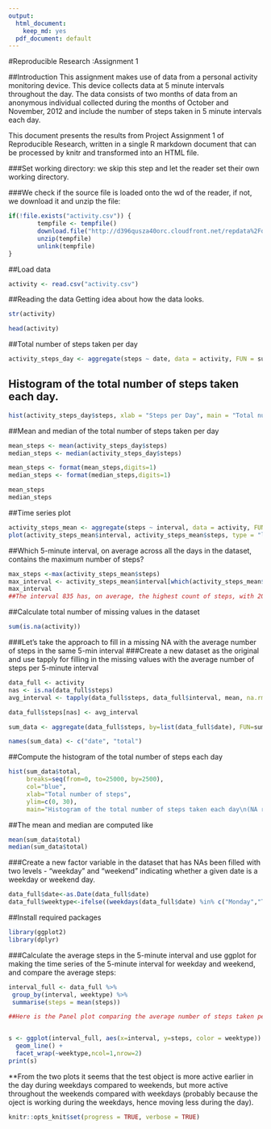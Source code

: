 ---
output:
  html_document: 
    keep_md: yes
  pdf_document: default
---
#Reproducible Research :Assignment 1

##Introduction
This assignment makes use of data from a personal activity monitoring device. This device collects data at 5 minute intervals throughout the day. The data consists of two months of data from an anonymous individual collected during the months of October and November, 2012 and include the number of steps taken in 5 minute intervals each day.

This document presents the results from Project Assignment 1 of Reproducible Research, written in a single R markdown document that can be processed by knitr and transformed into an HTML file.



###Set working directory: we skip this step and let the reader set their own working directory. 

###We check if the source file is loaded onto the wd of the reader, if not, we download it and unzip the file:
```{r}

if(!file.exists("activity.csv")) {
        tempfile <- tempfile()
        download.file("http://d396qusza40orc.cloudfront.net/repdata%2Fdata%2Factivity.zip",destfile = tempfile)
        unzip(tempfile)
        unlink(tempfile)
}
```

##Load data
```{r}
activity <- read.csv("activity.csv")
```

##Reading the data
Getting idea about how the data looks.

```{r}
str(activity)

head(activity)

```



##Total number of steps taken per day


```{r}
activity_steps_day <- aggregate(steps ~ date, data = activity, FUN = sum, na.rm = TRUE)
```

## Histogram of the total number of steps taken each day.

```{r}
hist(activity_steps_day$steps, xlab = "Steps per Day", main = "Total number of steps taken per day", col = "red")
```

##Mean and median of the total number of steps taken per day

```{r}
mean_steps <- mean(activity_steps_day$steps)
median_steps <- median(activity_steps_day$steps)

mean_steps <- format(mean_steps,digits=1)
median_steps <- format(median_steps,digits=1)

mean_steps
median_steps
```

##Time series plot

```{r}
activity_steps_mean <- aggregate(steps ~ interval, data = activity, FUN = mean, na.rm = TRUE)
plot(activity_steps_mean$interval, activity_steps_mean$steps, type = "l", col = "blue", xlab = "Intervals", ylab = "Total steps per interval", main = "Number of steps per interval (averaged) (NA removed)")
```


##Which 5-minute interval, on average across all the days in the dataset, contains the maximum number of steps?

```{r}
max_steps <-max(activity_steps_mean$steps)
max_interval <- activity_steps_mean$interval[which(activity_steps_mean$steps == max_steps)]
max_interval
##The interval 835 has, on average, the highest count of steps, with 206 steps
```

##Calculate total number of missing values in the dataset
```{r}
sum(is.na(activity))
```

###Let's take the approach to fill in a missing NA with the average number of steps in the same 5-min interval
###Create a new dataset as the original and use tapply for filling in the missing values with the average number of steps per 5-minute interval

```{r}
data_full <- activity
nas <- is.na(data_full$steps)
avg_interval <- tapply(data_full$steps, data_full$interval, mean, na.rm=TRUE)

data_full$steps[nas] <- avg_interval

sum_data <- aggregate(data_full$steps, by=list(data_full$date), FUN=sum)

names(sum_data) <- c("date", "total")
```

##Compute the histogram of the total number of steps each day

```{r}
hist(sum_data$total, 
     breaks=seq(from=0, to=25000, by=2500),
     col="blue", 
     xlab="Total number of steps", 
     ylim=c(0, 30), 
     main="Histogram of the total number of steps taken each day\n(NA replaced by mean value)")
```     


##The mean and median are computed like

```{r}
mean(sum_data$total)
median(sum_data$total)
```

###Create a new factor variable in the dataset that has NAs been filled with two levels - "weekday" and "weekend" indicating whether a given date is a weekday or weekend day.

```{r}
data_full$date<-as.Date(data_full$date)
data_full$weektype<-ifelse((weekdays(data_full$date) %in% c("Monday","Tuesday","Wednesday","Thursday","Friday")), "weekday","weekend")
```

##Install required packages
```{r}
library(ggplot2)
library(dplyr)
```


###Calculate the average steps in the 5-minute interval and use ggplot for making the time series of the 5-minute interval for weekday and weekend, and compare the average steps:



```{r}
interval_full <- data_full %>%
 group_by(interval, weektype) %>%
 summarise(steps = mean(steps))

##Here is the Panel plot comparing the average number of steps taken per 5-minute interval across weekdays and weekends


s <- ggplot(interval_full, aes(x=interval, y=steps, color = weektype)) +
  geom_line() +
  facet_wrap(~weektype,ncol=1,nrow=2)
print(s)
```


**From the two plots it seems that the test object is more active earlier in the day during weekdays compared to weekends, but more active throughout the weekends compared with weekdays (probably because the oject is working during the weekdays, hence moving less during the day).



```{r package_options, include=FALSE}
knitr::opts_knit$set(progress = TRUE, verbose = TRUE)
```












